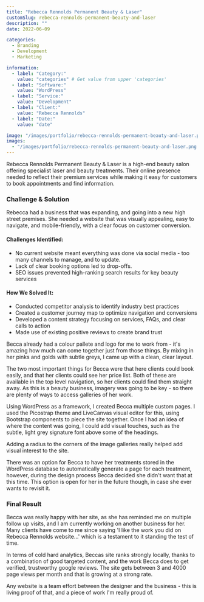 ```yaml
---
title: "Rebecca Rennolds Permanent Beauty & Laser"
customSlug: rebecca-rennolds-permanent-beauty-and-laser
description: ""
date: 2022-06-09

categories:
  - Branding
  - Development
  - Marketing

information:
  - label: "Category:"
    value: "categories" # Get value from upper 'categories'
  - label: "Software:"
    value: "WordPress"
  - label: "Service:"
    value: "Development"
  - label: "Client:"
    value: "Rebecca Rennolds"
  - label: "Date:"
    value: "date"

image: "/images/portfolio/rebecca-rennolds-permanent-beauty-and-laser.png"
images: 
  - "/images/portfolio/rebecca-rennolds-permanent-beauty-and-laser.png.jpg"
---
```


Rebecca Rennolds Permanent Beauty & Laser is a high-end beauty salon offering specialist laser and beauty treatments. Their online presence needed to reflect their premium services while making it easy for customers to book appointments and find information.

### Challenge & Solution

Rebecca had a business that was expanding, and going into a new high street premises. She  needed a website that was visually appealing, easy to navigate, and mobile-friendly, with a clear focus on customer conversion.                                            

#### Challenges Identified:

- No current website meant everything was done via social media - too many channels to manage, and  to update. 
- Lack of clear booking options led to drop-offs. 
- SEO issues prevented high-ranking search results for key beauty services

#### How We Solved It:

- Conducted competitor analysis to identify industry best practices
- Created a customer journey map to optimize navigation and conversions
- Developed a content strategy focusing on services, FAQs, and clear calls to action
- Made use of existing positive reviews to create brand trust

Becca already had a colour pallete and logo  for me to work from - it's amazing how much can come together just from those things. By mixing in her pinks and golds with subtle greys, I came up with a  clean, clear layout.

The  two most important things for Becca were that here clients could book easily, and that her clients could see her price list. Both of these are available in the top level navigation,  so her clients could find them straight away.  As this is a beauty business,   imagery was going to be key - so there are plenty of ways to access galleries of her work.

Using WordPress as a framework, I created Becca multiple custom pages. I used the Picostrap theme and LiveCanvas visual editor for this, using Bootstrap components to piece the site together. Once I had an idea of where the content was going, I  could add  visual touches,  such as the subtle, light grey signature font above some of the headings.

Adding a radius to the corners of the image galleries really helped  add visual interest to the site.

There  was an option for Becca to have her treatments stored in the WordPress database to automatically generate a page for each treatment, however, during the design process Becca decided she didn't want that at this time. This option is open for her in the future though, in case she ever wants  to revisit it.

### Final Result

Becca was really happy with her site, as she has reminded me on multiple follow up visits, and I am currently working on another business for her. Many clients have come to me since  saying 'I like the work you did on Rebecca Rennolds website...' which is a testament to it standing the test of time.

In terms of cold hard analytics, Beccas  site ranks strongly locally,  thanks  to a combination of good targeted content, and the work Becca does to get verified, trustworthy google reviews. The site gets between  3 and 4000 page views per month and that is growing  at a strong rate.

Any website is a team effort between  the designer and the  business - this is living proof of that, and a piece of work I'm really proud of.
